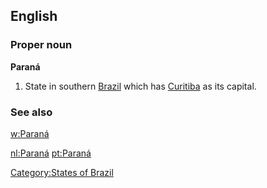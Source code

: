 {{see|paranã}}
==English==

===Proper noun===
'''Paraná'''

# State in southern [[Brazil]] which has [[Curitiba]] as its capital.

===See also===
[[w:Paraná]]

[[Category:States of Brazil]]

[[nl:Paraná]]
[[pt:Paraná]]